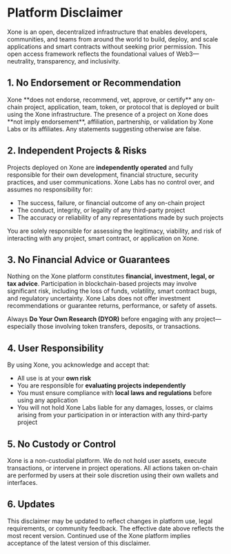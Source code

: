 
# Platform Disclaimer

<Link className='text-primaryHue' isExternal showAnchorIcon href="https://xone.org">Xone</Link> is an open, decentralized infrastructure that enables developers, communities, and teams from around the world to build, deploy, and scale applications and smart contracts without seeking prior permission. This open access framework reflects the foundational values of Web3—neutrality, transparency, and inclusivity.

## 1. No Endorsement or Recommendation

<Link className='text-primaryHue' isExternal showAnchorIcon href="https://xone.org">Xone</Link> **does not endorse, recommend, vet, approve, or certify** any on-chain project, application, team, token, or protocol that is deployed or built using the Xone infrastructure. The presence of a project on <Link className='text-primaryHue' isExternal showAnchorIcon href="https://xone.org">Xone</Link> does **not imply endorsement**, affiliation, partnership, or validation by <Link className='text-primaryHue' isExternal showAnchorIcon href="https://xone.org/labs">Xone Labs</Link> or its affiliates. Any statements suggesting otherwise are false.

## 2. Independent Projects & Risks

Projects deployed on <Link className='text-primaryHue' isExternal showAnchorIcon href="https://xone.org">Xone</Link> are **independently operated** and fully responsible for their own development, financial structure, security practices, and user communications. <Link className='text-primaryHue' isExternal showAnchorIcon href="https://xone.org/labs">Xone Labs</Link> has no control over, and assumes no responsibility for:

* The success, failure, or financial outcome of any on-chain project
* The conduct, integrity, or legality of any third-party project
* The accuracy or reliability of any representations made by such projects

You are solely responsible for assessing the legitimacy, viability, and risk of interacting with any project, smart contract, or application on <Link className='text-primaryHue' isExternal showAnchorIcon href="https://xone.org">Xone</Link>.

## 3. No Financial Advice or Guarantees

Nothing on the <Link className='text-primaryHue' isExternal showAnchorIcon href="https://xone.org">Xone</Link> platform constitutes **financial, investment, legal, or tax advice**. Participation in blockchain-based projects may involve significant risk, including the loss of funds, volatility, smart contract bugs, and regulatory uncertainty. <Link className='text-primaryHue' isExternal showAnchorIcon href="https://xone.org/labs">Xone Labs</Link> does not offer investment recommendations or guarantee returns, performance, or safety of assets.

Always **Do Your Own Research (DYOR)** before engaging with any project—especially those involving token transfers, deposits, or transactions.

## 4. User Responsibility

By using <Link className='text-primaryHue' isExternal showAnchorIcon href="https://xone.org">Xone</Link>, you acknowledge and accept that:

* All use is at your **own risk**
* You are responsible for **evaluating projects independently**
* You must ensure compliance with **local laws and regulations** before using any application
* You will not hold <Link className='text-primaryHue' isExternal showAnchorIcon href="https://xone.org/labs">Xone Labs</Link> liable for any damages, losses, or claims arising from your participation in or interaction with any third-party project

## 5. No Custody or Control

<Link className='text-primaryHue' isExternal showAnchorIcon href="https://xone.org">Xone</Link> is a non-custodial platform. We do not hold user assets, execute transactions, or intervene in project operations. All actions taken on-chain are performed by users at their sole discretion using their own wallets and interfaces.

## 6. Updates

This disclaimer may be updated to reflect changes in platform use, legal requirements, or community feedback. The effective date above reflects the most recent version. Continued use of the <Link className='text-primaryHue' isExternal showAnchorIcon href="https://xone.org">Xone</Link> platform implies acceptance of the latest version of this disclaimer.

<ContactInfo />
